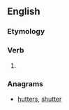 ==English==

===Etymology===
{{suffix|hurt|est|lang=en}}

===Verb===
{{head|en|verb form|cat2=verb simple past forms|cat3=second-person singular forms}}

# {{en-archaic second-person singular of|hurt}}

===Anagrams===
* [[hutters#English|hutters]], [[shutter#English|shutter]]